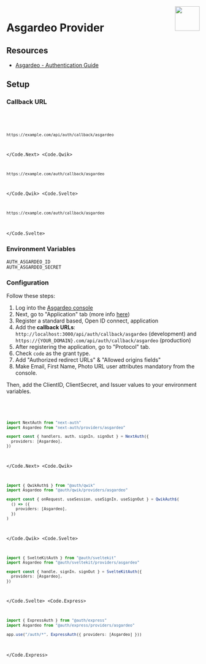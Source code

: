 
<img align="right" src="/img/providers/asgardeo.svg" width="64" height="64" />

# Asgardeo Provider

## Resources

- [Asgardeo - Authentication Guide](https://wso2.com/asgardeo/docs/guides/authentication)

## Setup

### Callback URL

<Code>
  <Code.Next>

```bash
https://example.com/api/auth/callback/asgardeo
```

  </Code.Next>
  <Code.Qwik>

```bash
https://example.com/auth/callback/asgardeo
```

  </Code.Qwik>
  <Code.Svelte>

```bash
https://example.com/auth/callback/asgardeo
```

  </Code.Svelte>
</Code>

### Environment Variables

```
AUTH_ASGARDEO_ID
AUTH_ASGARDEO_SECRET
```

### Configuration

Follow these steps:

1. Log into the [Asgardeo console](https://console.asgardeo.io)
2. Next, go to "Application" tab (more info [here](https://wso2.com/asgardeo/docs/guides/applications/register-oidc-web-app/))
3. Register a standard based, Open ID connect, application
4. Add the **callback URLs**: `http://localhost:3000/api/auth/callback/asgardeo` (development) and `https://{YOUR_DOMAIN}.com/api/auth/callback/asgardeo` (production)
5. After registering the application, go to "Protocol" tab.
6. Check `code` as the grant type.
7. Add "Authorized redirect URLs" & "Allowed origins fields"
8. Make Email, First Name, Photo URL user attributes mandatory from the console.

Then, add the ClientID, ClientSecret, and Issuer values to your environment variables.

<Code>
  <Code.Next>

```ts filename="/auth.ts"
import NextAuth from "next-auth"
import Asgardeo from "next-auth/providers/asgardeo"

export const { handlers, auth, signIn, signOut } = NextAuth({
  providers: [Asgardeo],
})
```

  </Code.Next>
  <Code.Qwik>
  
```ts filename="/src/routes/plugin@auth.ts"
import { QwikAuth$ } from "@auth/qwik"
import Asgardeo from "@auth/qwik/providers/asgardeo"

export const { onRequest, useSession, useSignIn, useSignOut } = QwikAuth$(
  () => ({
    providers: [Asgardeo],
  })
)
```

  </Code.Qwik>
  <Code.Svelte>

```ts filename="/src/auth.ts"
import { SvelteKitAuth } from "@auth/sveltekit"
import Asgardeo from "@auth/sveltekit/providers/asgardeo"

export const { handle, signIn, signOut } = SvelteKitAuth({
  providers: [Asgardeo],
})
```

  </Code.Svelte>
  <Code.Express>

```ts filename="/src/app.ts"
import { ExpressAuth } from "@auth/express"
import Asgardeo from "@auth/express/providers/asgardeo"

app.use("/auth/*", ExpressAuth({ providers: [Asgardeo] }))
```

  </Code.Express>
</Code>

